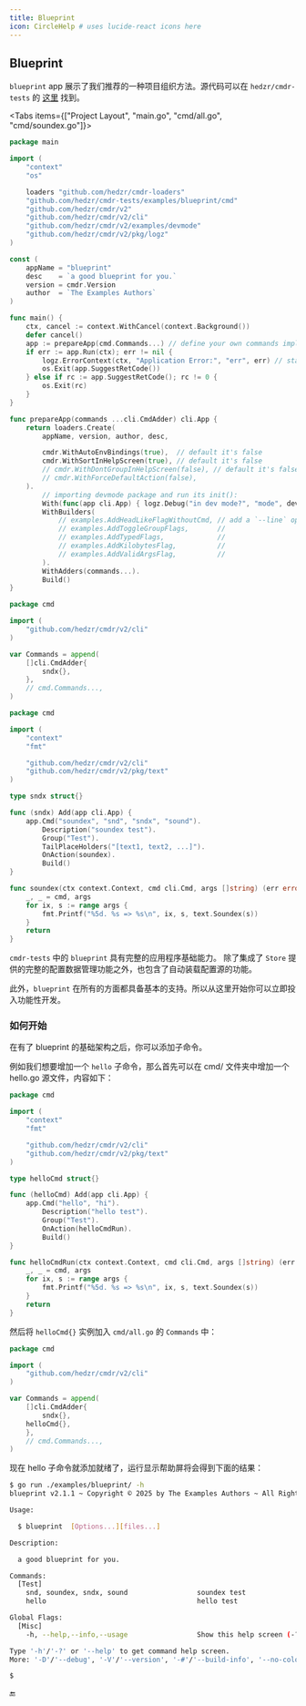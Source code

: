 ```yaml
---
title: Blueprint
icon: CircleHelp # uses lucide-react icons here
---
```


## Blueprint

`blueprint` app 展示了我们推荐的一种项目组织方法。源代码可以在 `hedzr/cmdr-tests` 的 [这里](https://github.com/hedzr/cmdr-tests/tree/master/examples/blueprint/) 找到。

<Tabs items={["Project Layout", "main.go", "cmd/all.go", "cmd/soundex.go"]}>

<Tab value="Project Layout">

<Files>
  <Folder name="examples/blueprint/" defaultOpen>
    <Folder name="cmd/" defaultOpen>
      <File name="all.go" />
      <File name="soundex.go" />
    </Folder>
    <File name="main.go" />
  </Folder>
</Files>

</Tab>

<Tab value="main.go">

```go title="main.go"
package main

import (
	"context"
	"os"

	loaders "github.com/hedzr/cmdr-loaders"
	"github.com/hedzr/cmdr-tests/examples/blueprint/cmd"
	"github.com/hedzr/cmdr/v2"
	"github.com/hedzr/cmdr/v2/cli"
	"github.com/hedzr/cmdr/v2/examples/devmode"
	"github.com/hedzr/cmdr/v2/pkg/logz"
)

const (
	appName = "blueprint"
	desc    = `a good blueprint for you.`
	version = cmdr.Version
	author  = `The Examples Authors`
)

func main() {
	ctx, cancel := context.WithCancel(context.Background())
	defer cancel()
	app := prepareApp(cmd.Commands...) // define your own commands implementations with cmd/*.go
	if err := app.Run(ctx); err != nil {
		logz.ErrorContext(ctx, "Application Error:", "err", err) // stacktrace if in debug mode/build
		os.Exit(app.SuggestRetCode())
	} else if rc := app.SuggestRetCode(); rc != 0 {
		os.Exit(rc)
	}
}

func prepareApp(commands ...cli.CmdAdder) cli.App {
	return loaders.Create(
		appName, version, author, desc,

		cmdr.WithAutoEnvBindings(true),  // default it's false
		cmdr.WithSortInHelpScreen(true), // default it's false
		// cmdr.WithDontGroupInHelpScreen(false), // default it's false
		// cmdr.WithForceDefaultAction(false),
	).
		// importing devmode package and run its init():
		With(func(app cli.App) { logz.Debug("in dev mode?", "mode", devmode.InDevelopmentMode()) }).
		WithBuilders(
			// examples.AddHeadLikeFlagWithoutCmd, // add a `--line` option, feel free to remove it.
			// examples.AddToggleGroupFlags,       //
			// examples.AddTypedFlags,             //
			// examples.AddKilobytesFlag,          //
			// examples.AddValidArgsFlag,          //
		).
		WithAdders(commands...).
		Build()
}
```

</Tab>

<Tab value="cmd/all.go">

```go title="cmd/all.go"
package cmd

import (
	"github.com/hedzr/cmdr/v2/cli"
)

var Commands = append(
	[]cli.CmdAdder{
		sndx{},
	},
	// cmd.Commands...,
)
```

</Tab>
<Tab value="cmd/soundex.go">

```go title="cmd/soundex.go"
package cmd

import (
	"context"
	"fmt"

	"github.com/hedzr/cmdr/v2/cli"
	"github.com/hedzr/cmdr/v2/pkg/text"
)

type sndx struct{}

func (sndx) Add(app cli.App) {
	app.Cmd("soundex", "snd", "sndx", "sound").
		Description("soundex test").
		Group("Test").
		TailPlaceHolders("[text1, text2, ...]").
		OnAction(soundex).
		Build()
}

func soundex(ctx context.Context, cmd cli.Cmd, args []string) (err error) {
	_, _ = cmd, args
	for ix, s := range args {
		fmt.Printf("%5d. %s => %s\n", ix, s, text.Soundex(s))
	}
	return
}
```

</Tab>

</Tabs>

`cmdr-tests` 中的 `blueprint` 具有完整的应用程序基础能力。
除了集成了 `Store` 提供的完整的配置数据管理功能之外，也包含了自动装载配置源的功能。

此外，`blueprint` 在所有的方面都具备基本的支持。所以从这里开始你可以立即投入功能性开发。

### 如何开始

在有了 blueprint 的基础架构之后，你可以添加子命令。

例如我们想要增加一个 `hello` 子命令，那么首先可以在 cmd/ 文件夹中增加一个 hello.go 源文件，内容如下：

```go title="cmd/hello.go"
package cmd

import (
	"context"
	"fmt"

	"github.com/hedzr/cmdr/v2/cli"
	"github.com/hedzr/cmdr/v2/pkg/text"
)

type helloCmd struct{}

func (helloCmd) Add(app cli.App) {
	app.Cmd("hello", "hi").
		Description("hello test").
		Group("Test").
		OnAction(helloCmdRun).
		Build()
}

func helloCmdRun(ctx context.Context, cmd cli.Cmd, args []string) (err error) {
	_, _ = cmd, args
	for ix, s := range args {
		fmt.Printf("%5d. %s => %s\n", ix, s, text.Soundex(s))
	}
	return
}

```

然后将 `helloCmd{}` 实例加入 `cmd/all.go` 的 `Commands` 中：

```go title="cmd/all.go"
package cmd

import (
	"github.com/hedzr/cmdr/v2/cli"
)

var Commands = append(
	[]cli.CmdAdder{
		sndx{},
    helloCmd{},
	},
	// cmd.Commands...,
)
```

现在 hello 子命令就添加就绪了，运行显示帮助屏将会得到下面的结果：

```bash
$ go run ./examples/blueprint/ -h
blueprint v2.1.1 ~ Copyright © 2025 by The Examples Authors ~ All Rights Reserved.

Usage:

  $ blueprint  [Options...][files...]

Description:

  a good blueprint for you.

Commands:
  [Test]
    snd, soundex, sndx, sound                 soundex test
    hello                                     hello test

Global Flags:
  [Misc]
    -h, --help,--info,--usage                 Show this help screen (-?) [Env: HELP] (Default: true)

Type '-h'/'-?' or '--help' to get command help screen.
More: '-D'/'--debug', '-V'/'--version', '-#'/'--build-info', '--no-color'...

$
```

:end:
